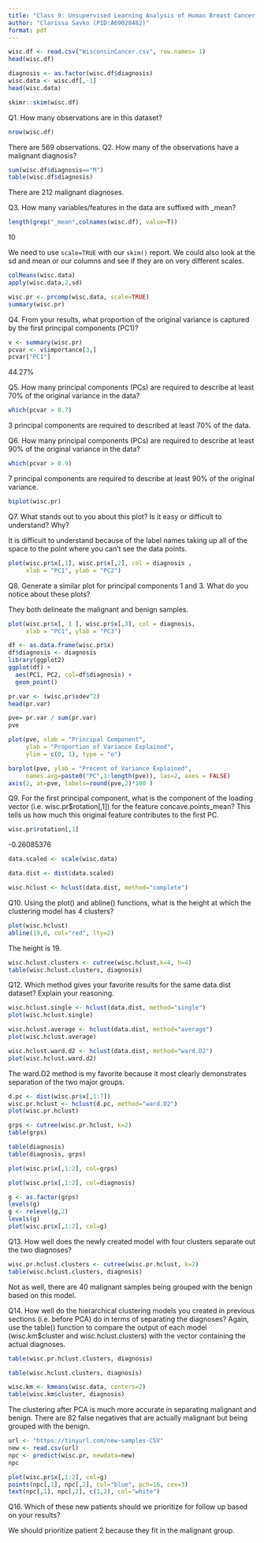 ```yaml
---
title: "Class 9: Unsupervised Learning Analysis of Human Breast Cancer Cells"
author: "Clarissa Savko (PID:A69028482)"
format: pdf
---
```

```r
wisc.df <- read.csv("WisconsinCancer.csv", row.names= 1)
head(wisc.df)
```

```r
diagnosis <- as.factor(wisc.df$diagnosis)
wisc.data <- wisc.df[,-1]
head(wisc.data)

```

```r
skimr::skim(wisc.df)
```
Q1. How many observations are in this dataset?
```r
nrow(wisc.df)
```

There are 569 observations.
Q2. How many of the observations have a malignant diagnosis?
```r
sum(wisc.df$diagnosis=="M")
table(wisc.df$diagnosis)
```
There are 212 malignant diagnoses.

Q3. How many variables/features in the data are suffixed with _mean?
```r
length(grep("_mean",colnames(wisc.df), value=T))
```

10

We need to use `scale=TRUE` with our `skim()` report. We could also look at the sd and mean or our columns and see if they are on very different scales.
```r
colMeans(wisc.data)
apply(wisc.data,2,sd)

```

```r
wisc.pr <- prcomp(wisc.data, scale=TRUE)
summary(wisc.pr)
```



Q4. From your results, what proportion of the original variance is captured by the first principal components (PC1)?
```r
v <- summary(wisc.pr)
pcvar <- v$importance[3,]
pcvar["PC1"]
```

44.27%

Q5. How many principal components (PCs) are required to describe at least 70% of the original variance in the data?
```r
which(pcvar > 0.7)
```

3 principal components are required to described at least 70% of the data.

Q6. How many principal components (PCs) are required to describe at least 90% of the original variance in the data?

```r
which(pcvar > 0.9)
```


7 principal components are required to describe at least 90% of the original variance.

```r
biplot(wisc.pr)
```
Q7. What stands out to you about this plot? Is it easy or difficult to understand? Why?

It is difficult to understand because of the label names taking up all of the space to the point where you can't see the data points.

```r
plot(wisc.pr$x[,1], wisc.pr$x[,2], col = diagnosis , 
     xlab = "PC1", ylab = "PC2")

```

Q8. Generate a similar plot for principal components 1 and 3. What do you notice about these plots?

They both delineate the malignant and benign samples. 

```r
plot(wisc.pr$x[, 1 ], wisc.pr$x[,3], col = diagnosis, 
     xlab = "PC1", ylab = "PC3")
```

```r
df <- as.data.frame(wisc.pr$x)
df$diagnosis <- diagnosis
library(ggplot2)
ggplot(df) + 
  aes(PC1, PC2, col=df$diagnosis) + 
  geom_point()
```
```r
pr.var <- (wisc.pr$sdev^2)
head(pr.var)
```

```r
pve= pr.var / sum(pr.var)
pve
```

```r
plot(pve, xlab = "Principal Component", 
     ylab = "Proportion of Variance Explained", 
     ylim = c(0, 1), type = "o")
```

```r
barplot(pve, ylab = "Precent of Variance Explained",
     names.arg=paste0("PC",1:length(pve)), las=2, axes = FALSE)
axis(2, at=pve, labels=round(pve,2)*100 )
```

Q9. For the first principal component, what is the component of the loading vector (i.e. wisc.pr$rotation[,1]) for the feature concave.points_mean? This tells us how much this original feature contributes to the first PC.

```r
wisc.pr$rotation[,1]
```

-0.26085376


```r
data.scaled <- scale(wisc.data)
```
```r
data.dist <- dist(data.scaled)
```

```r
wisc.hclust <- hclust(data.dist, method="complete")
```

Q10. Using the plot() and abline() functions, what is the height at which the clustering model has 4 clusters?
```r
plot(wisc.hclust)
abline(19,0, col="red", lty=2)

```
The height is 19.

```r
wisc.hclust.clusters <- cutree(wisc.hclust,k=4, h=4)
table(wisc.hclust.clusters, diagnosis)
```
Q12. Which method gives your favorite results for the same data.dist dataset? Explain your reasoning.
```r
wisc.hclust.single <- hclust(data.dist, method="single")
plot(wisc.hclust.single)
```
```r
wisc.hclust.average <- hclust(data.dist, method="average")
plot(wisc.hclust.average)
```
```r
wisc.hclust.ward.d2 <- hclust(data.dist, method="ward.D2")
plot(wisc.hclust.ward.d2)
```
The ward.D2 method is my favorite because it most clearly demonstrates separation of the two major groups.

```r
d.pc <- dist(wisc.pr$x[,1:7])
wisc.pr.hclust <- hclust(d.pc, method="ward.D2")
plot(wisc.pr.hclust)
```

```r
grps <- cutree(wisc.pr.hclust, k=2)
table(grps)
```
```r
table(diagnosis)
table(diagnosis, grps)
```

```r
plot(wisc.pr$x[,1:2], col=grps)
```
```r
plot(wisc.pr$x[,1:2], col=diagnosis)
```
```r
g <- as.factor(grps)
levels(g)
g <- relevel(g,2)
levels(g)
plot(wisc.pr$x[,1:2], col=g)
```
Q13. How well does the newly created model with four clusters separate out the two diagnoses?

```r
wisc.pr.hclust.clusters <- cutree(wisc.pr.hclust, k=2)
table(wisc.hclust.clusters, diagnosis)
```
Not as well, there are 40 malignant samples being grouped with the benign based on this model.

Q14. How well do the hierarchical clustering models you created in previous sections (i.e. before PCA) do in terms of separating the diagnoses? Again, use the table() function to compare the output of each model (wisc.km$cluster and wisc.hclust.clusters) with the vector containing the actual diagnoses.

```r
table(wisc.pr.hclust.clusters, diagnosis)
```
```r
table(wisc.hclust.clusters, diagnosis)
```
```r
wisc.km <- kmeans(wisc.data, centers=2)
table(wisc.km$cluster, diagnosis)
```
The clustering after PCA is much more accurate in separating malignant and benign. There are 82 false negatives that are actually malignant but being grouped with the benign.
```r
url <- "https://tinyurl.com/new-samples-CSV"
new <- read.csv(url)
npc <- predict(wisc.pr, newdata=new)
npc
```
```r
plot(wisc.pr$x[,1:2], col=g)
points(npc[,1], npc[,2], col="blue", pch=16, cex=3)
text(npc[,1], npc[,2], c(1,2), col="white")
```
Q16. Which of these new patients should we prioritize for follow up based on your results?

We should prioritize patient 2 because they fit in the malignant group.